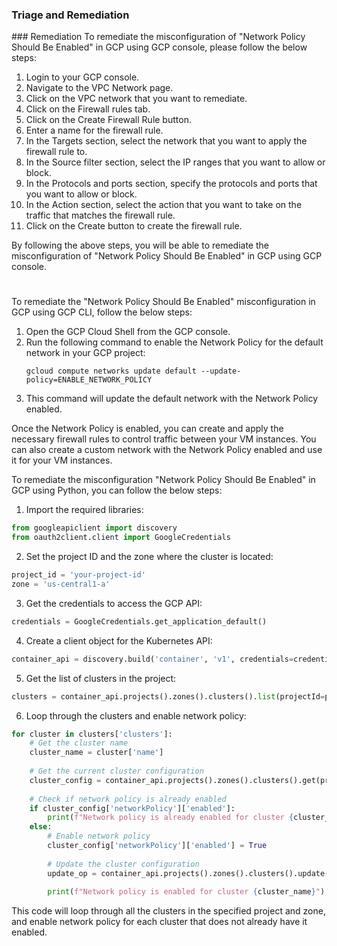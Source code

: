 
### Triage and Remediation
<Tabs>
<Tab title='Remediation'>
### Remediation

<AccordionGroup>
<Accordion title='Using Console' defaultOpen='true'>
To remediate the misconfiguration of "Network Policy Should Be Enabled" in GCP using GCP console, please follow the below steps:

1. Login to your GCP console.
2. Navigate to the VPC Network page.
3. Click on the VPC network that you want to remediate.
4. Click on the Firewall rules tab.
5. Click on the Create Firewall Rule button.
6. Enter a name for the firewall rule.
7. In the Targets section, select the network that you want to apply the firewall rule to.
8. In the Source filter section, select the IP ranges that you want to allow or block.
9. In the Protocols and ports section, specify the protocols and ports that you want to allow or block.
10. In the Action section, select the action that you want to take on the traffic that matches the firewall rule.
11. Click on the Create button to create the firewall rule.

By following the above steps, you will be able to remediate the misconfiguration of "Network Policy Should Be Enabled" in GCP using GCP console.

#
</Accordion>

<Accordion title='Using CLI'>
To remediate the "Network Policy Should Be Enabled" misconfiguration in GCP using GCP CLI, follow the below steps:

1. Open the GCP Cloud Shell from the GCP console.
2. Run the following command to enable the Network Policy for the default network in your GCP project:
   ```
   gcloud compute networks update default --update-policy=ENABLE_NETWORK_POLICY
   ```
3. This command will update the default network with the Network Policy enabled.

Once the Network Policy is enabled, you can create and apply the necessary firewall rules to control traffic between your VM instances. You can also create a custom network with the Network Policy enabled and use it for your VM instances.
</Accordion>

<Accordion title='Using Python'>
To remediate the misconfiguration "Network Policy Should Be Enabled" in GCP using Python, you can follow the below steps:

1. Import the required libraries:

```python
from googleapiclient import discovery
from oauth2client.client import GoogleCredentials
```

2. Set the project ID and the zone where the cluster is located:

```python
project_id = 'your-project-id'
zone = 'us-central1-a'
```

3. Get the credentials to access the GCP API:

```python
credentials = GoogleCredentials.get_application_default()
```

4. Create a client object for the Kubernetes API:

```python
container_api = discovery.build('container', 'v1', credentials=credentials)
```

5. Get the list of clusters in the project:

```python
clusters = container_api.projects().zones().clusters().list(projectId=project_id, zone=zone).execute()
```

6. Loop through the clusters and enable network policy:

```python
for cluster in clusters['clusters']:
    # Get the cluster name
    cluster_name = cluster['name']
    
    # Get the current cluster configuration
    cluster_config = container_api.projects().zones().clusters().get(projectId=project_id, zone=zone, clusterId=cluster_name).execute()
    
    # Check if network policy is already enabled
    if cluster_config['networkPolicy']['enabled']:
        print(f"Network policy is already enabled for cluster {cluster_name}")
    else:
        # Enable network policy
        cluster_config['networkPolicy']['enabled'] = True
        
        # Update the cluster configuration
        update_op = container_api.projects().zones().clusters().update(projectId=project_id, zone=zone, clusterId=cluster_name, body=cluster_config).execute()
        
        print(f"Network policy is enabled for cluster {cluster_name}")
```

This code will loop through all the clusters in the specified project and zone, and enable network policy for each cluster that does not already have it enabled.
</Accordion>

</AccordionGroup>
</Tab>
</Tabs>

